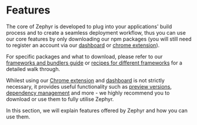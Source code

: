 # Features 

The core of Zephyr is developed to plug into your applications' build process and to create a seamless deployment workflow, thus you can use our core features by only downloading our npm packages (you will still need to register an account via our [dashboard](https://app.zephyr-cloud.io) or [chrome extension](https://chromewebstore.google.com/detail/zephyr-mission-control/liflhldchhinbaeplljlplhnbkdidedn)). 

For specific packages and what to download, please refer to our [frameworks and bundlers guide](/usage/framework-bundlers) or [recipes for different frameworks](/recipes) for a detailed walk through. 

Whilest using our [Chrome extension](https://chromewebstore.google.com/detail/zephyr-mission-control/liflhldchhinbaeplljlplhnbkdidedn) and [dashboard](https://app.zephyr-cloud.io) is not strictly necessary, it provides useful functionality such as [preview versions](#preview-versions), [dependency management](#dependency-management) and more - we highly recommend you to download or use them to fully utilise Zephyr. 

In this section, we will explain features offered by Zephyr and how you can use them. 